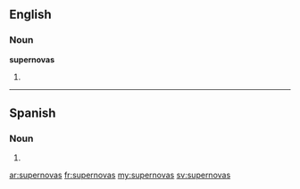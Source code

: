==English==

===Noun===
'''supernovas'''

# {{plural of|[[supernova]]}}

----

==Spanish==

===Noun===
{{infl|es|noun form|g=m|g2=p}}

# {{plural of|lang=es|[[supernova]]|nocat=1}}

[[ar:supernovas]]
[[fr:supernovas]]
[[my:supernovas]]
[[sv:supernovas]]
